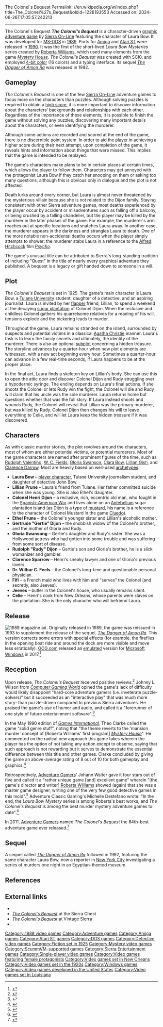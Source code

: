 The Colonel's Bequest
Permalink: //en.wikipedia.org/w/index.php?title=The_Colonel%27s_Bequest&oldid=1228193553
Accessed on: 2024-06-26T17:05:57.242213



------
The Colonel's Bequest
{{short description|1989 video game by Roberta Williams}}
{{use mdy dates|date=June 2019}}
{{Infobox video game
|image = The Colonel's Bequest - Cover.jpg
|publisher = [[Sierra Entertainment|Sierra On-Line]]
|developer = Sierra On-Line
|director = [[Roberta Williams]] <br /> Chris Iden
|producer = [[Ken Williams (game developer)|Ken Williams]]
|designer = Jacqueline Austin
|programmer = Chris Hoyt <br /> Chris Iden
|artist = Douglas Herring <br /> Gerald Moore
|writer = Roberta Williams
|composer = Ken Allen
|series = 
|engine = [[Sierra Creative Interpreter|SCI0]]
|platforms = [[DOS]], [[Amiga]], [[Atari ST]]
|released = October [[1989 in video gaming|1989]] (DOS)<ref>{{cite journal | url=http://www.sierragamers.com/uploads/24082/Interaction/006_Sierra_News_Magazine_Volume_2_Number_2_Autumn_1989.pdf | page=29 | first=John | last=Williams | journal=InterActive | title=Products for Your Computer | year=1989 | volume=2 | issue=2 | access-date=May 19, 2018 | archive-date=May 20, 2018 | archive-url=https://web.archive.org/web/20180520054338/http://www.sierragamers.com/uploads/24082/Interaction/006_Sierra_News_Magazine_Volume_2_Number_2_Autumn_1989.pdf | url-status=dead}}</ref><br />1990 (Amiga, ST)
|genre = [[Adventure game|Adventure]]
|modes = [[Single-player]]
}}
'''''The Colonel's Bequest''''' is a character-driven [[graphic adventure game]] by [[Sierra Entertainment|Sierra On-Line]] featuring the character of Laura Bow. It was developed for [[MS-DOS]] in [[1989 in video gaming|1989]]. Ports for [[Amiga]] and [[Atari ST]] were released in [[1990 in video gaming|1990]]. It was the first of the short-lived ''Laura Bow Mysteries'' series created by [[Roberta Williams]], which used many elements from the game ''[[Mystery House]]''. ''The Colonel's Bequest'' was created with SCI0, and employed [[Color depth#4-bit color|4-bit color]] (16 colors) and a typing interface. Its sequel ''[[The Dagger of Amon Ra]]'' was released in 1992.

== Gameplay ==
''The Colonel's Bequest'' is one of the few [[Sierra On-Line]] adventure games to focus more on the characters than puzzles. Although solving puzzles is required to obtain a [[high score]], it is more important to discover information about the characters' backgrounds and relationships with each other. Regardless of the importance of these elements, it is possible to finish the game without solving any puzzles, discovering many important details about the characters, or even identifying the murderer.

Although some actions are recorded and scored at the end of the game, there is no discernible point system. In order to aid the [[Player character|player]] in achieving a higher score during their next attempt, upon completion of the game, it reveals hints and information about things that were missed. This implies that the game is intended to be replayed.

The game's characters make plans to be in certain places at certain times, which allows the player to follow them. Characters may get annoyed with the protagonist Laura Bow if they catch her snooping on them or asking too many questions, although this is obvious only in dialogue and the plot is not affected.

Death lurks around every corner, but Laura is almost never threatened by the mysterious villain because she is not related to the Dijon family. Staying consistent with other Sierra adventure games, most deaths experienced by the player occur by accident or misadventures such as falling off a balcony, or being crushed by a falling chandelier, but the player may be killed by the murderer in the later phases of the game. For example, the murderer's arm reaches out at specific locations and snatches Laura away. In another case, the murderer appears in the darkness and strangles Laura to death. One of the more notable non-accidental deaths occurs when the player simply attempts to shower: the murderer stabs Laura in a reference to the [[Alfred Hitchcock]] film ''[[Psycho (1960 film)|Psycho]]''.

The game's unusual title can be attributed to Sierra's long-standing tradition of including "Quest" in the title of nearly every graphical adventure they published. A bequest is a legacy or gift handed down to someone in a will.

== Plot ==
''The Colonel's Bequest'' is set in 1925. The game's main character is Laura Bow, a [[Tulane University]] student, daughter of a detective, and an aspiring journalist. Laura is invited by her [[flapper]] friend, Lillian, to spend a weekend at the decaying [[plantation|sugar plantation]] of Colonel Dijon. When the reclusive and childless Colonel gathers his quarrelsome relatives for a reading of his will, tensions explode and the bickering leads to murder.

Throughout the game, Laura remains stranded on the island, surrounded by suspects and potential victims in a classical [[Agatha Christie]] manner. Laura's task is to learn the family secrets and ultimately, the identity of the murderer. There is also an optional [[subplot]] concerning a hidden treasure. The storyline advances by a quarter-hour when new plot elements are witnessed, with a new act beginning every hour. Sometimes a quarter-hour can advance in a few real-time seconds, if Laura happens to be at the proper place.

In the final act, Laura finds a skeleton key on Lillian's body. She can use this to open the attic door and discover Colonel Dijon and Rudy struggling over a hypodermic syringe. The ending depends on Laura's final actions. If she shoots the Colonel or lets Rudy win the fight, the Colonel will die and Rudy will claim that his uncle was the sole murderer. Laura returns home but questions whether that was the full story. If Laura instead shoots and wounds Rudy, the Colonel will reveal that Lillian was the primary murderer, but was killed by Rudy. Colonel Dijon then changes his will to leave everything to Celie, and will let Laura keep the hidden treasure if it was discovered.

== Characters ==
As with classic murder stories, the plot revolves around the characters, most of whom are either potential victims, or potential murderers. Most of the game characters are named after prominent figures of the time, such as [[Rudolph Valentino]], [[W. C. Fields]], [[Gloria Swanson]], [[Clara Bow]], [[Lillian Gish]], and [[Clarence Darrow]]. Most are heavily based on well-used [[archetype]]s.
* '''Laura Bow''' – [[player character]], Tulane University journalism student, and daughter of detective John Bow.
* '''Lillian Prune''' – Laura's friend from Tulane. Her father committed suicide when she was young. She is also Ethel's daughter.
* '''Colonel Henri Dijon''' – a reclusive, rich, eccentric old man, who fought in the [[Spanish–American War]] and lives alone on an [[Antebellum Era|Antebellum]] sugar plantation island (as Dijon is a type of [[Mustard (condiment)|mustard]], his name is a reference to the character of Colonel Mustard in the game [[Cluedo]]).
* '''Ethel Prune''' – the Colonel's younger sister and Lillian's alcoholic mother.
* '''Gertrude "Gertie" Dijon''' – the snobbish widow of the Colonel's brother, and the mother of Gloria and Rudy.
* '''Gloria Swansong''' – Gertie's daughter and Rudy's sister. She was a Hollywood actress who had gotten into some trouble and was suffering from some sort of disease.
* '''Rudolph "Rudy" Dijon''' – Gertie's son and Gloria's brother, he is a slick womanizer and gambler.
* '''Clarence Sparrow''' – Henri's sneaky lawyer and one of Gloria's previous lovers.
* '''Dr. Wilbur C. Feels''' – the Colonel's long-time and questionable personal physician.
* '''Fifi''' – a French maid who lives with him and "serves" the Colonel (and secretly, also Jeeves).
* '''Jeeves''' – butler in the Colonel's house, who usually remains silent.
* '''Celie''' – Henri's cook from New Orleans, whose parents were slaves on the plantation. She is the only character who will befriend Laura.

== Release ==
[[File:Sierra-Interaction-Magazine---Ad---ColonelsBequest.jpg|thumb|1989 magazine ad.]]
Originally released in 1989, the game was reissued in 1993 to supplement the release of the sequel, ''[[The Dagger of Amon Ra]]''.{{citation needed|date=August 2020}} This version corrects some errors with special effects (for example, the fireflies in the opening boat ride and around the dock are more visible and move less erratically).{{citation needed|date=August 2020}} [[GOG.com]] released an [[Emulator|emulated]] version for [[Microsoft Windows]] in 2017.<ref>{{cite web |title=Release: The Colonel's Bequest |url=https://www.gog.com/news/release_the_colonels_bequest |website=[[GOG.com]] |publisher=[[CD Projekt]] |access-date=August 17, 2020 |date=February 16, 2017}}</ref>

== Reception ==
{{Video game reviews
|CVG=83%<ref>{{cite magazine| url=https://archive.org/stream/cvg-magazine-102/CVG_102_May_1990#page/n88/mode/1up |author=<!-- No byline --> |title=Colonel's Bequest |magazine=[[Computer and Video Games]] |issn=0261-3697 |issue=102 |page=89 |date=May 1990 |access-date=2017-08-06}}</ref>
|rev1=[[The Games Machine]] |rev1Score=89%<ref>{{cite magazine|url=https://archive.org/stream/the-games-machine-29/TheGamesMachine29#page/n85/mode/1up |author=<!-- No byline --> |title=The Colonel's Bequest |magazine=[[The Games Machine]] |issn=0954-8092 |issue=29 |page=86 |date=April 1990 |access-date=2017-08-06}}</ref>
|rev2=[[The One (magazine)|The One]] |rev2Score=80%<ref>{{cite magazine|url=https://archive.org/stream/theone-magazine-18/TheOne_18_Mar_1990#page/n59/mode/2up |author=<!-- No byline --> |title=The Colonel's Bequest |magazine=[[The One (magazine)|The One]] |issn=0955-4084 |issue=18 |pages=60–61 |date=March 1990 |access-date=2017-08-06}}</ref>
|rev3=[[Amiga Format]] |rev3Score=60%<ref>{{cite magazine |url=https://archive.org/stream/AmigaFormat015Oct90/AmigaFormat015-Oct90#page/n66/mode/1up|page=67 |first1=Tim |last1=Smith |title=Colonel's Bequest |magazine=[[Amiga Format]] |publisher=[[Future Publishing]] |issue=15 |date=October 1990 |access-date=2017-08-06}}</ref>
|rev4=[[CU Amiga]] |rev4Score=84%<ref>{{cite magazine |url=https://archive.org/stream/cuamiga-magazine-007/CUAmiga_007_Sep_1990#page/n56/mode/1up |first1=Keith |last1=Campbell |title=The Colonel's Bequest |magazine=[[CU Amiga]] |issn=0265-721X |publisher=[[EMAP]] |issue=7 |page=57 |date=September 1990 |access-date=2017-08-06}}</ref>
|rev5=[[Zzap!64]] |rev5Score=79%<ref>{{cite magazine |url=https://archive.org/stream/zzap64-magazine-066/ZZap_64_Issue_066_1990_Oct#page/n46/mode/1up |author=<!-- No byline --> |title=The Think Tank |magazine=[[Zzap!64]] |issn=0954-867X |publisher=[[Newsfield]] |issue=66 |pages=57, 59|date=October 1990 |access-date=2017-08-06}}</ref>
}}

Upon release, ''The Colonel's Bequest'' received positive reviews.<ref>{{cite web|url=http://amigareviews.classicgaming.gamespy.com/colonels.htm|archive-url=https://web.archive.org/web/20071223012716/http://amigareviews.classicgaming.gamespy.com/colonels.htm|archive-date=December 23, 2007|title='Colonel's Bequest, The |website=Amiga Reviews}}</ref> Johnny L. Wilson from ''[[Computer Gaming World]]'' opined the game's lack of difficulty would likely disappoint "hard-core adventure gamers (i.e. inveterate puzzle-solvers)" but it succeeded as an "interactive play" that was much more story- than puzzle-driven compared to previous Sierra adventures. He praised the game's use of humor and audio, and called it a "forerunner of one style of future entertainment software".<ref name="wilson199002">{{cite magazine |url=https://archive.org/stream/Computer_Gaming_World_Issue_68#page/n25/mode/1up |title=Manse Macabre / Sierra's "The Colonel's Bequest" |first1=Johnny L. |last1=Wilson |magazine=[[Computer Gaming World]] |issn=0744-6667 |publisher=Golden Empire Publications |issue=68 |pages=26, 28, 32 |date=February 1990 |access-date=2017-08-06}}</ref>

In the May 1990 edition of ''[[Games International]]'', Theo Clarke called the game "solid genre stuff", noting that "the theme reverts to the 'mansion murder' concept of [Roberta Williams' first program] ''[[Mystery House]]''". He commented on the radical new approach this game takes wherein the player has the option of not taking any action except to observe, saying that such approach is not rewarding but it serves to demonstrate the essential difference between this title and other games. Clarke concluded by giving the game an above-average rating of 8 out of 10 for both gameplay and graphics.<ref name=gi>{{cite magazine|last=Clarke|first=Theo| date=May 1990 |title=The Colonel's Bequest|journal=[[Games International]]| issue=14|pages=53}}</ref>

Retrospectively, [[Adventure Gamers]]' Johann Walter gave it four stars out of five and called it a "rather unique game [and] excellent game" wherein "[the game's director and writer] [[Roberta Williams]] showed (again) that she was a master game designer, writing one of the very few good detective games in this mold".<ref>{{cite web|url=http://www.adventuregamers.com/articles/view/17513 |first1=Johann |last1=Walter |title=''Laura Bow: The Colonel's Bequest'' review |publisher=AdventureGamers.com |date=2003-04-10 |access-date=2017-08-06}}</ref> Adventure Classic Gaming's Michelle Destefano wrote: "In the end, the ''Laura Bow Mystery'' series is among Roberta's best works, and ''The Colonel's Bequest'' is among the best murder mystery adventure games to date".<ref>{{cite web|url=http://www.adventureclassicgaming.com/index.php/site/reviews/270/ |title=The Colonel's Bequest: a Laura Bow Mystery |first1=Michelle |last1=Destefano |website=Adventure Classic Gaming |date=2007-11-07 |access-date=2017-08-06}}</ref>

In 2011, [[Adventure Gamers]] named ''The Colonel's Bequest'' the 84th-best adventure game ever released.<ref name=top100>{{cite web | author=AG Staff | archive-url=https://web.archive.org/web/20120604021011/http://www.adventuregamers.com/articles/view/18643 | url=http://www.adventuregamers.com:80/articles/view/18643 | title=Top 100 All-Time Adventure Games | date=December 30, 2011 | archive-date=June 4, 2012 | work=[[Adventure Gamers]] | url-status=live}}</ref>

== Sequel ==
A sequel called ''[[The Dagger of Amon Ra]]'' followed in 1992, featuring the same character Laura Bow, now a reporter in [[New York City]] investigating a series of murders one night in an Egyptian-themed museum.

== References ==
{{Reflist}}

== External links ==
* {{MobyGames|id=/colonels-bequest}}
* [http://www.sierrachest.com/index.php?a=g&id=33&fld=s&pid=1 ''The Colonel's Bequest''] at the Sierra Chest
* [http://vintage-sierra.net/laura/cb.php ''The Colonel's Bequest''] at Vintage Sierra
* {{Internet Archive game|msdos_Laura_Bow_1_-_The_Colonels_Bequest_1989}}

{{Sierra Adventure Games}}

{{DEFAULTSORT:Colonels Bequest, The}}
[[Category:1989 video games]]
[[Category:Adventure games]]
[[Category:Amiga games]]
[[Category:Atari ST games]]
[[Category:DOS games]]
[[Category:Detective video games]]
[[Category:Fiction set in 1925]]
[[Category:Mystery video games]]
[[Category:ScummVM-supported games]]
[[Category:Sierra Entertainment games]]
[[Category:Single-player video games]]
[[Category:Video games featuring female protagonists]]
[[Category:Video games set in New Orleans]]
[[Category:Video games set in the 1920s]]
[[Category:Windows games]]
[[Category:Video games developed in the United States]]
[[Category:Video games set in Louisiana]]